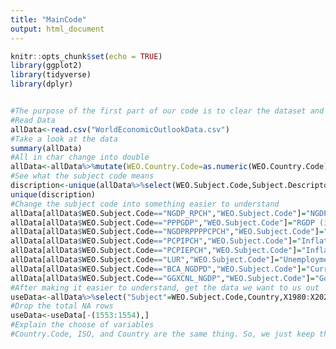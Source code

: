 ```yaml
---
title: "MainCode"
output: html_document
---
```


```r
knitr::opts_chunk$set(echo = TRUE)
library(ggplot2)
library(tidyverse)
library(dplyr)
```
```
```
```r
#The purpose of the first part of our code is to clear the dataset and make it easier to read and easior to calculate.
#Read Data
allData<-read.csv("WorldEconomicOutlookData.csv")
#Take a look at the data
summary(allData)
#All in char change into double
allData<-allData%>%mutate(WEO.Country.Code=as.numeric(WEO.Country.Code),X1980=as.numeric(X1980),X1981=as.numeric(X1981),X1982=as.numeric(X1982),X1983=as.numeric(X1983),X1984=as.numeric(X1984),X1985=as.numeric(X1985),X1986=as.numeric(X1986),X1987=as.numeric(X1987),X1988=as.numeric(X1988),X1989=as.numeric(X1989),X1990=as.numeric(X1990),X1991=as.numeric(X1991),X1992=as.numeric(X1992),X1993=as.numeric(X1993),X1994=as.numeric(X1994),X1995=as.numeric(X1995),X1996=as.numeric(X1996),X1997=as.numeric(X1997),X1998=as.numeric(X1998),X1999=as.numeric(X1999),X2000=as.numeric(X2000),X2001=as.numeric(X2001),X2002=as.numeric(X2002),X2003=as.numeric(X2003),X2004=as.numeric(X2004),X2005=as.numeric(X2005),X2006=as.numeric(X2006),X2007=as.numeric(X2007),X2008=as.numeric(X2008),X2009=as.numeric(X2009),X2010=as.numeric(X2010),X2011=as.numeric(X2011),X2012=as.numeric(X2012),X2013=as.numeric(X2013),X2014=as.numeric(X2014),X2015=as.numeric(X2015),X2016=as.numeric(X2016),X2017=as.numeric(X2017),X2018=as.numeric(X2018),X2019=as.numeric(X2019),X2020=as.numeric(X2020),X2021=as.numeric(X2021),Estimates.Start.After=as.numeric(Estimates.Start.After))
#See what the subject code means
discription<-unique(allData%>%select(WEO.Subject.Code,Subject.Descriptor,Units))
unique(discription)
#Change the subject code into something easier to understand
allData[allData$WEO.Subject.Code=="NGDP_RPCH","WEO.Subject.Code"]="NGDP"
allData[allData$WEO.Subject.Code=="PPPGDP","WEO.Subject.Code"]="RGDP (international dollars/Billions)"
allData[allData$WEO.Subject.Code=="NGDPRPPPPCPCH","WEO.Subject.Code"]="NGDP per person"
allData[allData$WEO.Subject.Code=="PCPIPCH","WEO.Subject.Code"]="Inflations rate average"
allData[allData$WEO.Subject.Code=="PCPIEPCH","WEO.Subject.Code"]="Inflations rate end"
allData[allData$WEO.Subject.Code=="LUR","WEO.Subject.Code"]="Unemployment rate"
allData[allData$WEO.Subject.Code=="BCA_NGDPD","WEO.Subject.Code"]="Current account balance"
allData[allData$WEO.Subject.Code=="GGXCNL_NGDP","WEO.Subject.Code"]="Government net lending/borrowing"
#After making it easier to understand, get the data we want to us out
useData<-allData%>%select("Subject"=WEO.Subject.Code,Country,X1980:X2021,Estimates.Start.After)
#Drop the total NA rows
useData<-useData[-(1553:1554),]
#Explain the choose of variables
#Country.Code, ISO, and Country are the same thing. So, we just keep the country in our useData. Also, we composed most of the information of the subject.code(units, what is it...)into the new Variable "Subject" in the useData. So, we just left the numbers from 1980 to 2021 to further use it for data visualization and calculation.
```
```
```
```r

```

